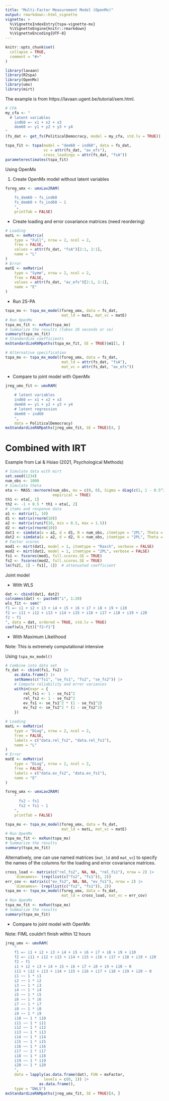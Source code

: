 ```yaml
---
title: "Multi-Factor Measurement Model (OpenMx)"
output: rmarkdown::html_vignette
vignette: >
  %\VignetteIndexEntry{tspa-vignette-mx}
  %\VignetteEngine{knitr::rmarkdown}
  %\VignetteEncoding{UTF-8}
---
```


```r
knitr::opts_chunk$set(
  collapse = TRUE,
  comment = "#>"
)
```

```r
library(lavaan)
library(R2spa)
library(OpenMx)
library(umx)
library(mirt)
```

The example is from https://lavaan.ugent.be/tutorial/sem.html. 

```r
# CFA
my_cfa <- "
  # latent variables
    ind60 =~ x1 + x2 + x3
    dem60 =~ y1 + y2 + y3 + y4
"
(fs_dat <- get_fs(PoliticalDemocracy, model = my_cfa, std.lv = TRUE)) |> head()
```

```r
tspa_fit <- tspa(model = "dem60 ~ ind60", data = fs_dat,
                 vc = attr(fs_dat, "av_efs"),
                 cross_loadings = attr(fs_dat, "fsA"))
parameterestimates(tspa_fit)
```

Using OpenMx

1. Create OpenMx model without latent variables

```r
fsreg_umx <- umxLav2RAM(
    "
    fs_dem60 ~ fs_ind60
    fs_dem60 + fs_ind60 ~ 1
    ",
    printTab = FALSE)
```

- Create loading and error covariance matrices (need reordering)

```r
# Loading
matL <- mxMatrix(
    type = "Full", nrow = 2, ncol = 2,
    free = FALSE,
    values = attr(fs_dat, "fsA")[2:1, 2:1],
    name = "L"
)
# Error
matE <- mxMatrix(
    type = "Symm", nrow = 2, ncol = 2,
    free = FALSE,
    values = attr(fs_dat, "av_efs")[2:1, 2:1],
    name = "E"
)
```

- Run 2S-PA

```r
tspa_mx <- tspa_mx_model(fsreg_umx, data = fs_dat,
                         mat_ld = matL, mat_vc = matE)
# Run OpenMx
tspa_mx_fit <- mxRun(tspa_mx)
# Summarize the results (takes 20 seconds or so)
summary(tspa_mx_fit)
# Standardize coefficients
mxStandardizeRAMpaths(tspa_mx_fit, SE = TRUE)$m1[1, ]
```

```r
# Alternative specification
tspa_mx <- tspa_mx_model(fsreg_umx, data = fs_dat,
                         mat_ld = attr(fs_dat, "fsA"),
                         mat_vc = attr(fs_dat, "av_efs"))
```

- Compare to joint model with OpenMx

```r
jreg_umx_fit <- umxRAM(
    "
    # latent variables
    ind60 =~ x1 + x2 + x3
    dem60 =~ y1 + y2 + y3 + y4
    # latent regression
    dem60 ~ ind60
    ",
    data = PoliticalDemocracy)
mxStandardizeRAMpaths(jreg_umx_fit, SE = TRUE)[4, ]
```

# Combined with IRT

Example from Lai & Hsiao (2021, Psychological Methods)

```r
# Simulate data with mirt
set.seed(1234)
num_obs <- 1000
# Simulate theta
eta <- MASS::mvrnorm(num_obs, mu = c(0, 0), Sigma = diag(c(1, 1 - 0.5^2)),
                     empirical = TRUE)
th1 <- eta[, 1]
th2 <- -1 + 0.5 * th1 + eta[, 2]
# items and response data
a1 <- matrix(1, 10)
d1 <- matrix(rnorm(10))
a2 <- matrix(runif(10, min = 0.5, max = 1.5))
d2 <- matrix(rnorm(10))
dat1 <- simdata(a = a1, d = d1, N = num_obs, itemtype = "2PL", Theta = th1)
dat2 <- simdata(a = a2, d = d2, N = num_obs, itemtype = "2PL", Theta = th2)
# Factor scores
mod1 <- mirt(dat1, model = 1, itemtype = "Rasch", verbose = FALSE)
mod2 <- mirt(dat2, model = 1, itemtype = "2PL", verbose = FALSE)
fs1 <- fscores(mod1, full.scores.SE = TRUE)
fs2 <- fscores(mod2, full.scores.SE = TRUE)
lm(fs2[, 1] ~ fs1[, 1])  # attenuated coefficient
```

Joint model

- With WLS

```r
dat <- cbind(dat1, dat2)
colnames(dat) <- paste0("i", 1:20)
wls_fit <- sem("
f1 =~ i1 + i2 + i3 + i4 + i5 + i6 + i7 + i8 + i9 + i10
f2 =~ i11 + i12 + i13 + i14 + i15 + i16 + i17 + i18 + i19 + i20
f2 ~ f1
", data = dat, ordered = TRUE, std.lv = TRUE)
coef(wls_fit)["f2~f1"]
```

- With Maximum Likelihood

Note: This is extremely computational intensive

Using `tspa_mx_model()`

```r
# Combine into data set
fs_dat <- cbind(fs1, fs2) |>
    as.data.frame() |>
    setNames(c("fs1", "se_fs1", "fs2", "se_fs2")) |>
    # Compute reliability and error variances
    within(expr = {
        rel_fs1 <- 1 - se_fs1^2
        rel_fs2 <- 1 - se_fs2^2
        ev_fs1 <- se_fs1^2 * (1 - se_fs1^2)
        ev_fs2 <- se_fs2^2 * (1 - se_fs2^2)
    })
```

```r
# Loading
matL <- mxMatrix(
    type = "Diag", nrow = 2, ncol = 2,
    free = FALSE,
    labels = c("data.rel_fs2", "data.rel_fs1"),
    name = "L"
)
# Error
matE <- mxMatrix(
    type = "Diag", nrow = 2, ncol = 2,
    free = FALSE,
    labels = c("data.ev_fs2", "data.ev_fs1"),
    name = "E"
)
```

```r
fsreg_umx <- umxLav2RAM(
    "
      fs2 ~ fs1
      fs2 + fs1 ~ 1
    ",
    printTab = FALSE)
```

```r
tspa_mx <- tspa_mx_model(fsreg_umx, data = fs_dat,
                         mat_ld = matL, mat_vc = matE)
# Run OpenMx
tspa_mx_fit <- mxRun(tspa_mx)
# Summarize the results
summary(tspa_mx_fit)
```

Alternatively, one can use named matrices (`mat_ld` and `mat_vc`) to specify the names of the columns for the loading and error covariance matrices.

```r
cross_load <- matrix(c("rel_fs2", NA, NA, "rel_fs1"), nrow = 2) |>
    `dimnames<-`(rep(list(c("fs2", "fs1")), 2))
err_cov <- matrix(c("ev_fs2", NA, NA, "ev_fs1"), nrow = 2) |>
    `dimnames<-`(rep(list(c("fs2", "fs1")), 2))
tspa_mx <- tspa_mx_model(fsreg_umx, data = fs_dat,
                         mat_ld = cross_load, mat_vc = err_cov)
# Run OpenMx
tspa_mx_fit <- mxRun(tspa_mx)
# Summarize the results
summary(tspa_mx_fit)
```

- Compare to joint model with OpenMx

Note: FIML couldn't finish within 12 hours

```r
jreg_umx <- umxRAM(
    "
    f1 =~ i1 + i2 + i3 + i4 + i5 + i6 + i7 + i8 + i9 + i10
    f2 =~ i11 + i12 + i13 + i14 + i15 + i16 + i17 + i18 + i19 + i20
    f2 ~ f1
    i1 + i2 + i3 + i4 + i5 + i6 + i7 + i8 + i9 + i10 ~ 0
    i11 + i12 + i13 + i14 + i15 + i16 + i17 + i18 + i19 + i20 ~ 0
    i1 ~~ 1 * i1
    i2 ~~ 1 * i2
    i3 ~~ 1 * i3
    i4 ~~ 1 * i4
    i5 ~~ 1 * i5
    i6 ~~ 1 * i6
    i7 ~~ 1 * i7
    i8 ~~ 1 * i8
    i9 ~~ 1 * i9
    i10 ~~ 1 * i10
    i11 ~~ 1 * i11
    i12 ~~ 1 * i12
    i13 ~~ 1 * i13
    i14 ~~ 1 * i14
    i15 ~~ 1 * i15
    i16 ~~ 1 * i16
    i17 ~~ 1 * i17
    i18 ~~ 1 * i18
    i19 ~~ 1 * i19
    i20 ~~ 1 * i20
    ",
    data = lapply(as.data.frame(dat), FUN = mxFactor,
                 levels = c(0, 1)) |>
               as.data.frame(),
    type = "DWLS")
mxStandardizeRAMpaths(jreg_umx_fit, SE = TRUE)[4, ]
```

<!-- ## Multidimensional Example

```r
# Simulate data with mirt
set.seed(1234)
num_obs <- 1000
true_b <- 0
# Simulate theta
eta <- MASS::mvrnorm(num_obs, mu = c(0, 0), Sigma = diag(c(1, 1 - true_b^2)),
                     empirical = TRUE)
th1 <- eta[, 1]
th2 <- -1 + true_b * th1 + eta[, 2]
# items and response data
a1 <- matrix(1, 10)
d1 <- matrix(rnorm(10))
a2 <- matrix(runif(10, min = 0.5, max = 1.5))
d2 <- matrix(rnorm(10))
dat <- simdata(a = cbind(c(a1, rep(0, 10)), c(rep(0, 10), a2)), d = c(d1, d2),
               N = num_obs, itemtype = "2PL", Theta = cbind(th1, th2))
# Multidimensional IRT
mod <- "
F1 = 1-10
F2 = 11-20
COV = F1*F2
CONSTRAIN = (1-10, a1)
"
mfit <- mirt(dat, model = mod, itemtype = "2PL", verbose = FALSE)
# Factor scores
fs <- fscores(mfit, return.acov = TRUE)
# TODO: Find the formula for ACOV, and see how to figure out
#       the cross-loadings
```
-->
